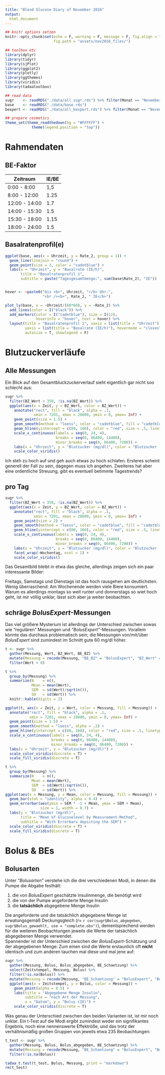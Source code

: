 ```yaml
---
title: "Blood Glucose Diary of November 2016"
output: 
  html_document
---
```


```r
## knitr options setzen
knitr::opts_chunk$set(echo = F, warning = F, message = F, fig.align = "center",
                      fig.path = "assets/nov2016_files/")

## toolbox etc
library(dplyr)
library(tidyr)
library(sjPlot)
library(ggplot2)
library(plotly)
library(ggthemes)
library(viridis)
library(tadaatoolbox)

## read data
sugr    <- readRDS("./data/all_sugr.rds") %>% filter(Monat == "November", Jahr == "2016")
base    <- readRDS("./data/base.rds")
bexpert <- readRDS("./data/all_bexpert.rds") %>% filter(Monat == "November", Jahr == "2016")

## prepare cosmetics
theme_set(theme_readthedown(bg = "#FFFFFF") +
            theme(legend.position = "top"))
```


# Rahmendaten

## BE-Faktor

Zeitraum      | IE/BE
--------------|--------
 0:00 -  8:00 | 1,5
 8:00 - 12:00 | 1.25
12:00 - 14:00 | 1.7
14:00 - 15:30 | 1.5
15:30 - 18:00 | 1.15
18:00 - 24:00 | 1.5


## Basalratenprofil(e)

```r
ggplot(base, aes(x = Uhrzeit, y = Rate_2, group = 1)) +
  geom_line(linejoin = "round") +
  geom_point(size = 3, color = "cadetblue") +
  labs(x = "Uhrzeit", y = "Basalrate (IE/h)", 
       title = "Basalratenprofil 1", 
       subtitle = paste("Tagesgesamtmenge:", sum(base$Rate_2), "IE"))


hover <- ~paste0("bis <b>", Uhrzeit, "</b> Uhr:",
                 "<br /><b>", Rate_2, " IE</b>")

plot_ly(base, x = ~Uhrzeit/(60*60), y = ~Rate_2) %>%
  add_lines(color = I("black")) %>% 
  add_markers(color = I("cadetblue"), size = I(12), 
              hoverinfo = "hover", text = hover) %>% 
  layout(title = "Basalratenprofil 1", xaxis = list(title = "Uhrzeit"),
         yaxis = list(title = "Basalrate (IE/h)"), hovermode = "closest",
         autosize = T, showlegend = F)
```

# Blutzuckerverläufe

## Alle Messungen

Ein Blick auf den Gesamtbluckzuckerverlauf sieht eigentlich gar nicht soo schlecht aus:

```r
sugr %>% 
  filter(BZ_Wert < 350, !is.na(BZ_Wert)) %>% 
  ggplot(aes(x = Zeit, y = BZ_Wert, color = BZ_Wert)) + 
    annotate("rect", fill = "black", alpha = .1,
             xmin = 7201, xmax = 28800, ymin = 0, ymax= Inf) +
    geom_point(size = 1.5) +
    geom_smooth(method = "loess", color = "cadetblue", fill = "cadetblue", alpha = 0.2) +
    geom_hline(yintercept = c(80, 160), color = "red", size = .5, linetype = "dashed") +
    scale_x_continuous(labels = seq(0, 24, 4), 
                       breaks = seq(0, 86400, 14400), 
                       minor_breaks = seq(0, 86400, 7200)) +
    labs(x = "Uhrzeit", y = "Blutzucker (mg/dl)", color = "Blutzucker (mg/dl)") +
    scale_color_viridis()
```

Ich steh zu hoch auf und geh auch etwas zu hoch schlafen. Ersteres scheint generell der Fall zu sein, dagegen muss ich angehen. Zweiteres hat aber eine ordentliche Streuung, gibt es eventuell betimmte Tagestrends?

## pro Tag

```r
sugr %>% 
  filter(BZ_Wert < 350, !is.na(BZ_Wert)) %>% 
  ggplot(aes(x = Zeit, y = BZ_Wert, color = BZ_Wert)) + 
    annotate("rect", fill = "black", alpha = .1,
             xmin = 7201, xmax = 28800, ymin = 0, ymax= Inf) +
    geom_point(size = 2) +
    geom_smooth(method = "loess", color = "cadetblue", fill = "cadetblue", alpha = 0.2) +
    geom_hline(yintercept = c(80, 160), color = "red", size = .5, linetype = "dashed") +
    scale_x_continuous(labels = seq(0, 24, 4), 
                       breaks = seq(0, 86400, 14400), 
                       minor_breaks = seq(0, 86400, 7200)) +
    labs(x = "Uhrzeit", y = "Blutzucker (mg/dl)", color = "Blutzucker (mg/dl)") +
    facet_wrap(~Wochentag, ncol = 2) +
    scale_color_viridis()
```

Das Gesamtbild bleibt in etwa das gleiche, allerdings zeigen sich ein paar interessante Bilder:

Freitags, Samstags und Dienstags ist das hoch rausgehen am deutlichsten. Wenig überraschend: Am Wochenende werden viele Biere konsumiert. Warum es allerdings montags so weit runter und donnerstags so wiet hoch geht, ist mir völlig unklar, lässt sich aber ja weiter beobachten.


## schräge _BolusExpert_-Messungen

Das viel größere Mysterium ist allerdings der Unterschied zwischen sowas wie "regulären" Messungen und _"BolusExpert"_-Messungen. Vorallem könnte das durchaus problematisch sein; die Messungen von/mit/über _BolusExpert_ sind zumindest im Schnitt gute 60 mg/dl höher.

```r
t <- sugr %>% 
  gather(Messung, Wert, BZ_Wert, BE_BZ) %>% 
  mutate(Messung = recode(Messung, "BE_BZ" = "BolusExpert", "BZ_Wert" = "Regulär")) %>% 
  filter(Wert > 0)

t %>% 
  group_by(Messung) %>% 
  summarize(N    = n(),
            Mean = mean(Wert),
            SEM  = sd(Wert)/sqrt(n()),
            SD   = sd(Wert)) %>% 
  knitr::kable(digits = 2)
```

```r
ggplot(t, aes(x = Zeit, y = Wert, color = Messung, fill = Messung)) +
  annotate("rect", fill = "black", alpha = .1,
           xmin = 7201, xmax = 28800, ymin = 0, ymax= Inf) +
  geom_point(size = 1.5) +
  geom_smooth(method = "loess", alpha = .2) +
  geom_hline(yintercept = c(80, 160), color = "red", size = .5, linetype = "dashed") +
  scale_x_continuous(labels = seq(0, 24, 4), 
                     breaks = seq(0, 86400, 14400), 
                     minor_breaks = seq(0, 86400, 7200)) +
  labs(x = "Uhrzeit", y = "Blutzucker (mg/dl)") +
  scale_color_viridis(discrete = T) +
  scale_fill_viridis(discrete = T)
```

```r
t %>% 
  group_by(Messung) %>% 
  summarize(N    = n(),
            Mean = mean(Wert),
            SEM  = sd(Wert)/sqrt(n()),
            SD   = sd(Wert)) %>% 
ggplot(aes(x = Messung, y = Mean, color = Messung, fill = Messung)) +
  geom_bar(stat = "identity", alpha = 0.4) +
  geom_errorbar(aes(ymin = SEM * -1 + Mean, ymax = SEM + Mean),
                size = 1, width = 0.7) +
  labs(y = "Blutzucker (mg/dl)",
       title = "Mean of Glucoselevel by Measurement-Method",
       subtitle = "With Errorbars depicting the SEM") +
  scale_color_viridis(discrete = T) +
  scale_fill_viridis(discrete = T)
```


# Bolus & BEs

## Bolusarten

Unter _"Bolusarten"_ verstehe ich die drei verschiedenen Modi, in denen die Pumpe die Abgabe festhält:

1. die von _BolusExpert_ geschätzte Insulinmenge, die benötigt wird
2. die von der Pumpe angeforderte Menge Insulin
3. die **tatsächlich** abgegebene Menge Insulin

Die angeforderte und die tatsächlich abgegebene Menge ist erwatungsgemäß Deckungsgleich ($r =$ `r cor(sugr$Bolus_abgegeben, sugr$Bolus_gewaehlt, use = "complete.obs")`), dementsprechend werden für die weiteren Beobachtungen jeweils die Werte der tatsächlich abgegebenen Menge verwendet.  
Spannender ist der Unterschied zwischen der _BolusExpert_-Schätzung und der abgegebenen Menge: Zum einen sind die Werte erstaunlich oft **nicht** identisch und zum anderen tauchen mal diese und mal jene auf:

```r
sugr %>% 
  gather(Messung, Bolus, Bolus_abgegeben, BE_Schaetzung) %>% 
  select(Zeitstempel, Messung, Bolus) %>% 
  filter(!is.na(Bolus)) %>% 
  mutate(Messung = recode(Messung, "BE_Schaetzung" = "BolusExpert", "Bolus_abgegeben" = "tatsächlich abgegeben")) %>% 
  ggplot(aes(x = Zeitstempel, y = Bolus, color = Messung)) + 
    geom_point(alpha = 0.5) +
    labs(title = "Abgegebene Menge Insulin",
         subtitle = "nach Art der Messung",
         x = "Datum", y = "Bolus (IE)") +
    scale_color_viridis(discrete = T)
```

Was genau der Unterschied zwischen den beiden Varianten ist, ist mir noch unklar. Ein t-Test auf die Modi ergibt zumindest weder ein signifikantes Ergebnis, noch eine nennenswerte Effektröße, und das trotz der verhältnismäßig großen Gruppen von jeweils etwa 235 Beobachtungen:

```r
t_test <- sugr %>% 
  gather(Messung, Bolus, Bolus_abgegeben, BE_Schaetzung) %>% 
  mutate(Messung = recode(Messung, "BE_Schaetzung" = "BolusExpert", "Bolus_abgegeben" = "tatsächlich abgegeben")) %>% 
  filter(!is.na(Bolus))

tadaa_t.test(t_test, Bolus, Messung, print = "markdown")
rm(t_test)
```


